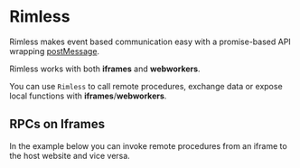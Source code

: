 
<Meta title="Getting Started" />

# Rimless

Rimless makes event based communication easy with a promise-based API wrapping [postMessage](https://developer.mozilla.org/en-US/docs/Web/API/Window/postMessage). 

Rimless works with both **iframes** and **webworkers**.

You can use `Rimless` to call remote procedures, exchange data or expose local functions
with **iframes**/**webworkers**.

## RPCs on Iframes

In the example below you can invoke remote procedures from an iframe to the host website and vice
versa.

<SingleIframeExample />
